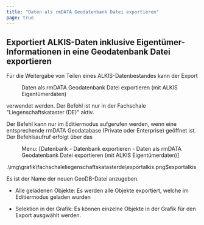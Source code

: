 ```yaml
---
title: "Daten als rmDATA Geodatenbank Datei exportieren"
page: true
---
```

## Exportiert ALKIS-Daten inklusive Eigent&#252;mer-Informationen in eine Geodatenbank Datei exportieren

F&#252;r die Weitergabe von Teilen eines ALKIS-Datenbestandes kann der Export  <Menu>Daten als rmDATA Geodatenbank Datei exportieren (mit ALKIS Eigentümerdaten)</Menu>  verwendet werden.
<Success>
Der Befehl ist nur in der Fachschale &quot;Liegenschaftskataster (DE)&quot; aktiv.
</Success>

Der Befehl kann nur im Editiermodus aufgerufen werden, wenn eine entsprechende rmDATA Geodatabase (Private oder Enterprise) ge&#246;ffnet ist.
Der Befehlsaufruf erfolgt &#252;ber das  <Menu> Menu: [Datenbank - Datenbank exportieren - Daten als rmDATA Geodatenbank Datei exportieren (mit ALKIS Eigentümerdaten)] </Menu> .<Image>\img\grafik\fachschaleliegenschaftskatasterde\exportalkis.png$exportalkis</Image>

Es ist der Name der neuen GeoDB-Datei anzugeben.

- Alle geladenen Objekte: Es werden alle Objekte exportiert, welche im Editiermodus geladen wurden

- Selektion in der Grafik: Es k&#246;nnen einzelne Objekte in der Grafik f&#252;r den Export ausgw&#228;hlt werden.





